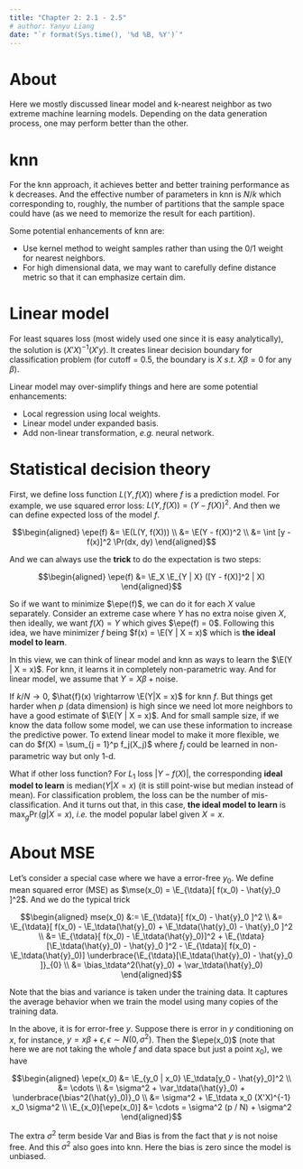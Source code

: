 ```yaml
---
title: "Chapter 2: 2.1 - 2.5"
# author: Yanyu Liang
date: "`r format(Sys.time(), '%d %B, %Y')`"
---
```


$$
\newcommand{\epe}{\text{EPE}}
\newcommand{\E}{\text{E}}
\newcommand{\mse}{\text{MSE}}
\newcommand{\tdata}{\mathcal{T}}
\newcommand{\bias}{\text{Bias}}
\newcommand{\var}{\text{Var}}
$$

# About 
Here we mostly discussed linear model and k-nearest neighbor as two extreme machine learning models.
Depending on the data generation process, one may perform better than the other.

# knn 

For the knn approach, it achieves better and better training performance as k decreases. 
And the effective number of parameters in knn is $N / k$ which corresponding to, roughly, the number of partitions that the sample space could have 
(as we need to memorize the result for each partition).

Some potential enhancements of knn are: 

* Use kernel method to weight samples rather than using the 0/1 weight for nearest neighbors.
* For high dimensional data, we may want to carefully define distance metric so that it can emphasize certain dim.

# Linear model

For least squares loss (most widely used one since it is easy analytically), the solution is $(X'X)^{-1}(X'y)$.
It creates linear decision boundary for classification problem (for cutoff = 0.5, the boundary is $X ~ s.t. ~X\beta = 0$ for any $\beta$).

Linear model may over-simplify things and here are some potential enhancements:

* Local regression using local weights.
* Linear model under expanded basis.
* Add non-linear transformation, *e.g.* neural network.

# Statistical decision theory

First, we define loss function $L(Y, f(X))$ where $f$ is a prediction model. 
For example, we use squared error loss: $L(Y, f(X)) = (Y - f(X))^2$.
And then we can define expected loss of the model $f$.

$$\begin{aligned}
  \epe(f) &= \E(L(Y, f(X))) \\
          &= \E(Y - f(X))^2 \\
          &= \int [y - f(x)]^2 \Pr(dx, dy) 
\end{aligned}$$

And we can always use the **trick** to do the expectation is two steps:

$$\begin{aligned}
  \epe(f) &= \E_X \E_{Y | X} ([Y - f(X)]^2 | X)
\end{aligned}$$

So if we want to minimize $\epe(f)$, we can do it for each $X$ value separately.
Consider an extreme case where $Y$ has no extra noise given $X$, then ideally, we want $f(X) = Y$ which gives $\epe(f) = 0$.
Following this idea, we have minimizer $f$ being $f(x) = \E(Y | X = x)$ which is **the ideal model to learn**.

In this view, we can think of linear model and knn as ways to learn the $\E(Y | X = x)$. 
For knn, it learns it in completely non-parametric way.
And for linear model, we assume that $Y = X\beta + \text{noise}$.

If $k / N \rightarrow 0$, $\hat{f}(x) \rightarrow \E(Y|X = x)$ for knn $f$. But things get harder when $p$ (data dimension) is high since we need lot more neighbors to have a good estimate of $\E(Y | X = x)$.
And for small sample size, if we know the data follow some model, we can use these information to increase the predictive power.
To extend linear model to make it more flexible, we can do $f(X) = \sum_{j = 1}^p f_j(X_j)$ where $f_j$ could be learned in non-parametric way but only 1-d.

What if other loss function? 
For $L_1$ loss $|Y - f(X)|$, the corresponding **ideal model to learn** is $\text{median}(Y | X = x)$ (it is still point-wise but median instead of mean). 
For classification problem, the loss can be the number of mis-classification. And it turns out that, in this case, **the ideal model to learn** is $\max_g \Pr(g | X = x)$, *i.e.* the model popular label given $X = x$.

# About MSE

Let's consider a special case where we have a error-free $y_0$.
We define mean squared error (MSE) as $\mse(x_0) = \E_{\tdata}[ f(x_0) - \hat{y}_0 ]^2$. 
And we do the typical trick

$$\begin{aligned}
  mse(x_0) &:= \E_{\tdata}[ f(x_0) - \hat{y}_0 ]^2 \\
           &= \E_{\tdata}[ f(x_0) - \E_\tdata(\hat{y}_0) + \E_\tdata(\hat{y}_0) - \hat{y}_0 ]^2 \\
           &= \E_{\tdata}[ f(x_0) - \E_\tdata(\hat{y}_0)]^2 + \E_{\tdata}[\E_\tdata(\hat{y}_0) - \hat{y}_0 ]^2 - \E_{\tdata}[ f(x_0) - \E_\tdata(\hat{y}_0)] \underbrace{\E_{\tdata}[\E_\tdata(\hat{y}_0) - \hat{y}_0 ]}_{0} \\
           &= \bias_\tdata^2(\hat{y}_0) + \var_\tdata(\hat{y}_0)
\end{aligned}$$

Note that the bias and variance is taken under the training data. It captures the average behavior when we train the model using many copies of the training data.

In the above, it is for error-free $y$.
Suppose there is error in $y$ conditioning on $x$, for instance, $y = x\beta + \epsilon, \epsilon \sim N(0, \sigma^2)$.
Then the $\epe(x_0)$ (note that here we are not taking the whole $f$ and data space but just a point $x_0$), we have 

$$\begin{aligned}
  \epe(x_0) &= \E_{y_0 | x_0} \E_\tdata[y_0 - \hat{y}_0]^2 \\
  &= \cdots \\
  &= \sigma^2 + \var_\tdata(\hat{y}_0) + \underbrace{\bias^2(\hat{y}_0)}_0 \\
  &= \sigma^2 + \E_\tdata x_0 (X'X)^{-1} x_0 \sigma^2 \\
  \E_{x_0}[\epe(x_0)] &= \cdots = \sigma^2 (p / N) + \sigma^2
\end{aligned}$$

The extra $\sigma^2$ term beside Var and Bias is from the fact that $y$ is not noise free. 
And this $\sigma^2$ also goes into knn.
Here the bias is zero since the model is unbiased.

